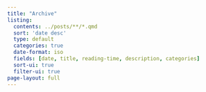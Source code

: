 ```yaml
---
title: "Archive"
listing:
  contents: ../posts/**/*.qmd
  sort: 'date desc'
  type: default
  categories: true
  date-format: iso
  fields: [date, title, reading-time, description, categories]
  sort-ui: true
  filter-ui: true
page-layout: full
---
```

